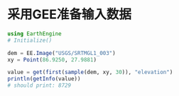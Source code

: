 # 采用GEE准备输入数据


```julia
using EarthEngine
# Initialize()

dem = EE.Image("USGS/SRTMGL1_003")
xy = Point(86.9250, 27.9881)

value = get(first(sample(dem, xy, 30)), "elevation")
println(getInfo(value))
# should print: 8729
```
